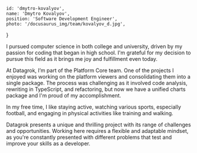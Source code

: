 
    id: 'dmytro-kovalyov',
    name: 'Dmytro Kovalyov',
    position: 'Software Development Engineer',
    photo: '/docusaurus_img/team/kovalyov_d.jpg',
}

<Card meta={meta}>

I pursued computer science in both college and university, driven by my passion for coding that began in high school. I'm grateful for my decision to pursue this field as it brings me joy and fulfillment even today. 

At Datagrok, I’m part of the Platform Core team. One of the projects I enjoyed was working on the platform viewers and consolidating them into a single package. The process was challenging as it involved code analysis, rewriting in TypeScript, and refactoring, but now we have a unified charts package and I'm proud of my accomplishment.

In my free time, I like staying active, watching various sports, especially football, and engaging in physical activities like training and walking.

Datagrok presents a unique and thrilling project with its range of challenges and opportunities. Working here requires a flexible and adaptable mindset, as you're constantly presented with different problems that test and improve your skills as a developer.

</Card>